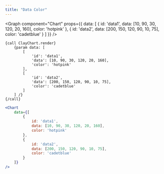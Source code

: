 ```yaml
---
title: "Data Color"
---
```



<Graph
	component="Chart"
	props={{
		data: [
			{
				id: 'data1',
				data: [10, 90, 30, 120, 20, 160],
				color: 'hotpink'
			},
			{
				id: 'data2',
				data: [200, 150, 120, 90, 10, 75],
				color: 'cadetblue'
			}
		]
	}}
/>

```soy
{call ClayChart.render}
	{param data: [
		[
			'id': 'data1',
			'data': [10, 90, 30, 120, 20, 160],
			'color': 'hotpink'
		],
		[
			'id': 'data2',
			'data': [200, 150, 120, 90, 10, 75],
			'color': 'cadetblue'
		]
	] /}
{/call}
```

```jsx
<Chart
	data={[
		{
			id: 'data1',
			data: [10, 90, 30, 120, 20, 160],
			color: 'hotpink'
		},
		{
			id: 'data2',
			data: [200, 150, 120, 90, 10, 75],
			color: 'cadetblue'
		}
	]}
/>
```
